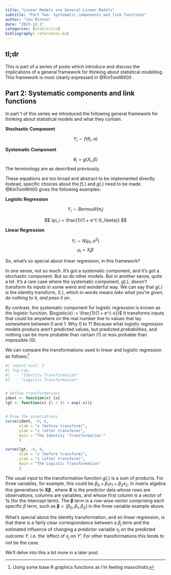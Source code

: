 ```yaml
---
title: "Linear Models are General Linear Models"
subtitle: "Part Two: Systematic components and link functions"
author: "Jon Minton"
date: "2023-12-1"
categories: [statistics]
bibliography: references.bib
---
```


## tl;dr

This is part of a series of posts which introduce and discuss the implications of a general framework for thinking about statistical modelling. This framework is most clearly expressed in @KinTomWit00 .

## Part 2: Systematic components and link functions

In part 1 of this series we introduced the following general framework for thinking about statistical models and what they contain.

**Stochastic Component**

$$
Y_i \sim f(\theta_i, \alpha)
$$

**Systematic Component**

$$
\theta_i = g(X_i, \beta)
$$ The terminology are as described previously.

These equations are too broad and abstract to be implemented directly. Instead, specific choices about the $f(.)$ and $g(.)$ need to be made. @KinTomWit00 gives the following examples:

**Logistic Regression**

$$
Y_i \sim Bernoulli(\pi_i) 
$$

$$
\pi_i = \frac{1}{1 + e^{-X_i\beta}}
$$

**Linear Regression**

$$
Y_i \sim N(\mu_i, \sigma^2) 
$$ $$
 \mu_i = X_i\beta
$$

So, what's so special about linear regression, in this framework?

In one sense, not so much. It's got a systematic component, and it's got a stochastic component. But so do other models. But in another sense, quite a lot. It's a rare case where the systematic component, $g(.)$, *doesn't* transform its inputs in some weird and wonderful way. We can say that $g(.)$ is the identity transform, $I(.)$, which in words means *take what you're given, do nothing to it, and pass it on*.

By contrast, the systematic component for logistic regression is known as the logistic function. $logistic(x) := \frac{1}{1 + e^{-x}}$ It transforms inputs that could be anywhere on the real number line to values that lay somewhere between 0 and 1. Why 0 to 1? Because what logistic regression models produce aren't predicted values, but predicted *probabilities*, and nothing can be more probable than certain (1) or less probable than impossible (0).

We can compare the transformations used in linear and logistic regression as follows:[^1]

[^1]: Using some base R graphics functions as I'm feeling masochistic

```r
#| layout-ncol: 2
#| fig-cap: 
#|   - "Identity Transformation"
#|   - "Logistic Transformation"


# Define transformations
ident <- function(x) {x}
lgt <- function(x) {1 / (1 + exp(-x))}


# Draw the associations
curve(ident, -6, 6,
      xlab = "x (before transform)",
      ylab = "z (after transform)",
      main = "The Identity 'Transformation'"
      )

curve(lgt, -6, 6, 
      xlab = "x (before transform)", 
      ylab = "z (after transform)",
      main = "The Logistic Transformation"
      )


```

The usual input to the transformation function $g(.)$ is a sum of products. For three variables, for example, this could be $\beta_0 + \beta_1 x_1 + \beta_2 x_2$. In matrix algebra this generalises to $\boldsymbol{X\beta}$ , where $\boldsymbol{X}$ is the predictor data whose rows are observations, columns are variables, and whose first column is a vector of 1s (for the intercept term). The $\boldsymbol{\beta}$ term is a row-wise vector comprising each specific $\beta$ term, such as $\boldsymbol{\beta} = \{ \beta_0, \beta_1, \beta_2 \}$ in the three variable example above.

What's special about the identity transformation, and so linear regression, is that there is a fairly clear correspondence between a $\beta_j$ term and the estimated influence of changing a predictor variable $x_j$ on the predicted outcome $Y$, i.e. the 'effect of $x_j$ on $Y$'. For other transformations this tends to not be the case.

We'll delve into this a bit more in a later post.
